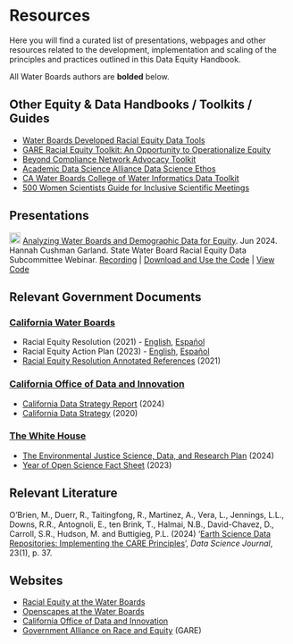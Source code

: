 # Resources

Here you will find a curated list of presentations, webpages and other resources related to the development, implementation and scaling of the principles and practices outlined in this Data Equity Handbook.

All Water Boards authors are **bolded** below.

## Other Equity & Data Handbooks / Toolkits / Guides

-   [Water Boards Developed Racial Equity Data Tools](https://gispublic.waterboards.ca.gov/portal/apps/experiencebuilder/template/?data_id=dataSource_14-0%3A10&id=b02e68db0fa7452aad0b08d3c65d4a93)
-   [GARE Racial Equity Toolkit: An Opportunity to Operationalize Equity](https://www.racialequityalliance.org/viewdocument/racial-equity-toolkit-an-opportuni-2)
-   [Beyond Compliance Network Advocacy Toolkit](https://beyondcompliance.pubpub.org/pub/c90gqevm/release/2)
-   [Academic Data Science Alliance Data Science Ethos](https://ethos.academicdatascience.org/)
-   [CA Water Boards College of Water Informatics Data Toolkit](https://www.waterboards.ca.gov/resources/oima/cowi/data_training.html)
-   [500 Women Scientists Guide for Inclusive Scientific Meetings](https://500womenscientists.org/inclusive-scientific-meetings)

## Presentations

![](https://raw.githubusercontent.com/FortAwesome/Font-Awesome/6.x/svgs/regular/file-powerpoint.svg){height="20"} [Analyzing Water Boards and Demographic Data for Equity](https://cawaterboards.sharepoint.com/:b:/r/sites/WB-OPP-EJRoundtable/Materials/Racial%20Equity%20Data%20Subcommittee/Webinars/Demo%20Webinar%20with%20DataMade%20Coaches_25June24/Hannah%27s%20slides%20on%20racial%20equity%20data%20analysis.pdf?csf=1&web=1&e=eNCc0K). Jun 2024. Hannah Cushman Garland. State Water Board Racial Equity Data Subcommittee Webinar. [Recording](https://cawaterboards.sharepoint.com/:v:/r/sites/WB-OPP-EJRoundtable/Materials/Racial%20Equity%20Data%20Subcommittee/Webinars/Demo%20Webinar%20with%20DataMade%20Coaches_25June24/DataMade%20Webinar%20Recording_25June24.mp4?csf=1&web=1&e=oOuGyf) \| [Download and Use the Code](https://drive.google.com/file/d/1yva-EE0JyQna4c5RN73TJ7F0YUIRTXCI/view?usp=sharing) \| [View Code](https://datamade.github.io/waterboard-coaching/)

## Relevant Government Documents

### [California Water Boards]{.underline}

-   Racial Equity Resolution (2021) - [English](https://www.waterboards.ca.gov/board_decisions/adopted_orders/resolutions/2021/rs2021_0050.pdf), [Español](https://www.waterboards.ca.gov/board_decisions/adopted_orders/resolutions/2021/rs2021_0050_sp.pdf)
-   Racial Equity Action Plan (2023) - [English](https://www.waterboards.ca.gov/racial_equity/docs/racial-equity-action-plan-final-en.pdf), [Español](https://www.waterboards.ca.gov/racial_equity/docs/racial-equity-action-plan-final-sp.pdf)
-   [Racial Equity Resolution Annotated References](https://www.waterboards.ca.gov/racial_equity/docs/Racial-Equity-Resolution-Annotated-References-2021.11.pdf) (2021)

### [California Office of Data and Innovation]{.underline}

-   [California Data Strategy Report](https://innovation.ca.gov/reports/data-strategy-report-2024/) (2024)
-   [California Data Strategy](https://innovation.ca.gov/pdf/CalData_Californias_Data_Strategy_2020.pdf) (2020)

### [The White House]{.underline}

-   [The Environmental Justice Science, Data, and Research Plan](https://www.whitehouse.gov/wp-content/uploads/2024/07/NSTC-EJ-Research-Plan-July-2024.pdf) (2024)
-   [Year of Open Science Fact Sheet](https://www.whitehouse.gov/ostp/news-updates/2023/01/11/fact-sheet-biden-harris-administration-announces-new-actions-to-advance-open-and-equitable-research/) (2023)

## Relevant Literature

O’Brien, M., Duerr, R., Taitingfong, R., Martinez, A., Vera, L., Jennings, L.L., Downs, R.R., Antognoli, E., ten Brink, T., Halmai, N.B., David-Chavez, D., Carroll, S.R., Hudson, M. and Buttigieg, P.L. (2024) ‘[Earth Science Data Repositories: Implementing the CARE Principles](https://doi.org/10.5334/dsj-2024-037.)’, *Data Science Journal*, 23(1), p. 37.

## Websites

-   [Racial Equity at the Water Boards](https://www.waterboards.ca.gov/racial_equity/)
-   [Openscapes at the Water Boards](https://cawaterboarddatacenter.github.io/swrcb-openscapes/)
-   [California Office of Data and Innovation](https://innovation.ca.gov/)
-   [Government Alliance on Race and Equity](https://www.racialequityalliance.org/home) (GARE)
